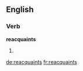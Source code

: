 ==English==

===Verb===
'''reacquaints'''

# {{third-person singular of|reacquaint}}

[[de:reacquaints]]
[[fr:reacquaints]]